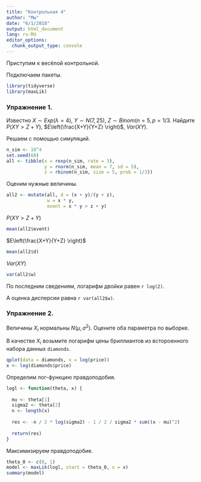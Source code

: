 ```yaml
---
title: "Контрольная 4"
author: "Мы"
date: "6/1/2018"
output: html_document
lang: ru-RU
editor_options: 
  chunk_output_type: console
---
```


Приступим к весёлой контрольной. 

Подключаем пакеты.
``` r
library(tidyverse)
library(maxLik)
```

### Упражнение 1.

Известно $X \sim Exp(\lambda = 4)$, $Y \sim N(7, 25)$, $Z \sim Binom(n=5, p=1/3$.
Найдите $P(XY>Z+Y)$, $E\left(\frac{X+Y}{Y+Z} \right)$, $Var(XY)$.

Решаем с помощью симуляций.

```r
n_sim <- 10^4
set.seed(68)
all <- tibble(x = rexp(n_sim, rate = 3),
              y = rnorm(n_sim, mean = 7, sd = 5),
              z = rbinom(n_sim, size = 5, prob = 1/3))
```

Оценим нужные величины.

```r
all2 <- mutate(all, d = (x + y)/(y + z), 
               w = x * y, 
               event = x * y > z + y)
```

$P(XY>Z+Y)$

```r
mean(all2$event)
```

$E\left(\frac{X+Y}{Y+Z} \right)$
```r
mean(all2$d)
```

$Var(XY)$
```r
var(all2$w)
```

По последним сведениям, логарифм двойки равен `r log(2)`.

А оценка дисперсии равна `r var(all2$w)`.

<!-- Comment -->


### Упражнение 2.

Величины $X_i$ нормальны $N(\mu, \sigma^2)$.
Оцените оба параметра по выборке. 

В качестве $X_i$ возьмите логарифм цены бриллиантов из встороенного набора данных `diamonds`.

```r
qplot(data = diamonds, x = log(price))
x <- log(diamonds$price)
```

Определим лог-функцию правдоподобия.
```r
logl <- function(theta, x) {
  
  mu <- theta[1]
  sigma2 <- theta[2]
  n <- length(x)
  
  res <- -n / 2 * log(sigma2) - 1 / 2 / sigma2 * sum((x - mu)^2)
  
  return(res)
}
```

Максимизируем правдоподобие.

```r
theta_0 <- c(8, 1)
model <- maxLik(logl, start = theta_0, x = x)
summary(model)
```



